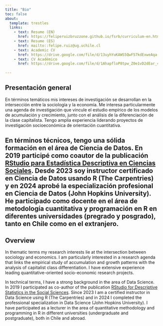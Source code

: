 ```yaml
---
title: "Bio"
toc: false
about:
  template: trestles
  links:
    - text: Resume (EN)
      href: https://feliperuizbruzzone.github.io/fsrb/curriculum-en.html
    - text: Resume (ES)
      href: mailto::felipe.ruiz@ug.uchile.cl
    - text: Academic CV
      href: https://drive.google.com/file/d/13uyhYuKAWS5QwF57kdExweAqa-eBVIce/view?usp=drive_link   
    - text: CV Académico
      href: https://drive.google.com/file/d/1AhapfloP8tpw_Z0e1vD2dEar_40zgsir/view?usp=drive_link        
      
---
```


## Presentación general
En términos temáticos mis intereses de investigación se desarrollan en la intersección entre la sociología y la economía. Me interesa particularmente una agenda de investigación que vincule el estudio empírico de los modelos de acumulación y crecimiento, junto con el análisis de la diferenciación de la clase capitalista. Tengo amplia experiencia liderando proyectos de investigación socioeconómica de orientación cuantitativa.

En términos técnicos, tengo una sólida formación en el área de Ciencia de Datos. En 2019 participé como coautor de la publicación [RStudio para Estadística Descriptiva en Ciencias Sociales](https://bookdown.org/gboccardo/manual-ED-UCH/). Desde 2023 soy instructor certificado en Ciencia de Datos usando R (The Carpentries) y en 2024 aprobé la especialización profesional en Ciencia de Datos (John Hopkins University). He participado como docente en el área de metodología cuantitativa y programación en R en diferentes universidades (pregrado y posgrado), tanto en Chile como en el extranjero.
---

## Overview
In thematic terms my research interests lie at the intersection between sociology and economics. I am particularly interested in a research agenda that links the empirical study of accumulation and growth patterns with the analysis of capitalist class differentiation. I have extensive experience leading quantitative-oriented socio-economic research projects.

In technical terms, I have a strong background in the area of Data Science. In 2019 I participated as co-author of the publication [RStudio for Descriptive Statistics in the Social Sciences](https://bookdown.org/gboccardo/manual-ED-UCH/). Since 2023 I am a certified instructor in Data Science using R (The Carpentries) and in 2024 I completed the professional specialization in Data Science (John Hopkins University). I have participated as a lecturer in the area of quantitative methodology and programming in R in different universities (undergraduate and postgraduate), both in Chile and abroad.
